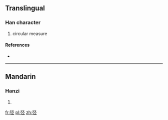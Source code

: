 {{also|弳}}
==Translingual==

===Han character===
{{Han char|rn=57|rad=弓|as=05|sn=8|four=|canj=弓弓人一 (NNOM)}}

# circular measure

====References====
* {{Han ref|kx=0358.031|hdz=20994.071|uh=5F2A|ud=24362}}

----

==Mandarin==

===Hanzi===
{{cmn-hanzi|tra=弳|pin=[[jìng]] ([[jing4]])|wg=ching<sup>4</sup>}}

# {{defn|lang=cmn|sort=弓05}}

[[fr:弪]]
[[pl:弪]]
[[zh:弪]]